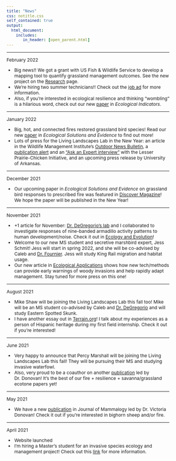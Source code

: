 ```yaml
---
title: "News"
css: notitle.css
self_contained: true
output: 
  html_document:
    includes:
       in_header: [open_parent.html]
---
```



<style type="text/css">

body, td {
  font-size: 12px;
}

</style>

---

February 2022

- Big news!! We got a grant with US Fish & Wildlife Service to develop a mapping tool to quantify grassland management outcomes. See the new project on the [Research](https://livinglandscapes.github.io/LivingLandscapes_Website/Research.html) page.
- We're hiring two summer technicians!! Check out the [job ad](https://wfscjobs.tamu.edu/jobs/bird-vegetation-survey-technicians-2-for-eastern-arkansas/) for more information.
- Also, if you're interested in ecological resilience and thinking "wombling" is a hilarious word, check out our new [paper](https://www.sciencedirect.com/science/article/pii/S1470160X22000383) in *Ecological Indicators*.

---

January 2022

- Big, hot, and connected fires restored grassland bird species! Read our new [paper](https://besjournals.onlinelibrary.wiley.com/doi/full/10.1002/2688-8319.12119) in *Ecological Solutions and Evidence* to find out more!
- Lots of press for the Living Landscapes Lab in the New Year: an article in the Wildlife Management Institute's [Outdoor News Bulletin](https://wildlifemanagement.institute/outdoor-news-bulletin/january-2022/restoring-nebraskas-prairie-grasslands-prescribed-burning), a [publication alert](https://www.lpcinitiative.org/publication-alert-spatial-technology-reveals-early-warning-signs-of-large-scale-woody-encroachment-threat-to-greater-prairie-chickens/) and an ["Ask an Expert interview"](https://www.lpcinitiative.org/ask-an-expert-early-warning-signals/) with the Lesser Prairie-Chicken Initiative, and an upcoming press release by University of Arkansas. 

---

December 2021

- Our upcoming paper in *Ecological Solutions and Evidence* on grassland bird responses to prescribed fire was featured in [Discover Magazine](https://www.discovermagazine.com/environment/back-from-the-brink-restoring-prairies-with-fire)! We hope the paper will be published in the New Year!

---

November 2021

- +1 article for November: [Dr. DeGregorio's lab](https://degregoriolab.weebly.com/) and I collaborated to investigate responses of nine-banded armadillo activity patterns to human development/noise. Check it out in [Ecology and Evolution](https://onlinelibrary.wiley.com/doi/10.1002/ece3.8257)!
- Welcome to our new MS student and secretive marshbird expert, Jess Schmit! Jess will start in spring 2022, and she will be co-advised by Caleb and [Dr. Fournier](http://aurielfournier.github.io/about/). Jess will study King Rail migration and habitat usage.
- Our new article in [Ecological Applications](https://esajournals.onlinelibrary.wiley.com/doi/abs/10.1002/eap.2480)
shows how new tech/methods can provide early warnings of woody invasions and help rapidly adapt management. Stay tuned for more press on this one!

---

August 2021

- Mike Shaw will be joining the Living Landscapes Lab this fall too! Mike will be an MS student co-advised by Caleb and [Dr. DeGregorio](https://degregoriolab.weebly.com/) and will study Eastern Spotted Skunk.
- I have another essay out in [Terrain.org](https://www.terrain.org/2021/nonfiction/capture-mark-recapture/)! I talk about my experiences as a person of Hispanic heritage during my first field internship. Check it out if you're interested!

---

June 2021

- Very happy to announce that Percy Marshall will be joining the Living Landscapes Lab this fall! They will be pursuing their MS and studying invasive waterfowl.
- Also, very proud to be a coauthor on another [publication](https://www.ecologyandsociety.org/vol26/iss2/art27/) led by Dr. Donovan! It's the best of our fire + resilience + savanna/grassland ecotone papers yet!

---

May 2021

- We have a new [publication](https://academic.oup.com/jmammal/advance-article-abstract/doi/10.1093/jmammal/gyab035/6254254) in Journal of Mammalogy led by Dr. Victoria Donovan! Check it out if you're interested in bighorn sheep and/or fire.

---

April 2021

- Website launched
- I'm hiring a Master's student for an invasive species ecology and management project! Check out this [link](https://wfscjobs.tamu.edu/jobs/masters-assistantship-invasive-waterfowl-ecology-and-management-arkansas/) for more information.
